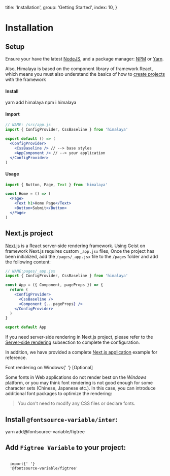
  title: 'Installation',
  group: 'Getting Started',
  index: 10,
}

# Installation

## Setup

Ensure your have the latest [NodeJS](https://nodejs.org/en/download/),
and a package manager: [NPM](https://www.npmjs.com/) or [Yarn](https://yarnpkg.com/).

Also, Himalaya is based on the component library of framework React, which means you must also understand the basics of how to [create projects](https://reactjs.org/docs/hello-world.html) with the framework

<h4>
  <Dot type="success">Install</Dot>
</h4>

<Tabs initialValue="yarn" hideDivider hideBorder align="flex-end" mt="-46px">
  <Tabs.Item label="Yarn" value="yarn">
    <Snippet>yarn add himalaya</Snippet>
  </Tabs.Item>
  <Tabs.Item label="Npm" value="npm">
    <Snippet>npm i himalaya</Snippet>
  </Tabs.Item>
</Tabs>
<Spacer h={0.5} />
<h4>
  <Dot type="success">Import</Dot>
</h4>

```jsx
// NAME: /src/app.js
import { ConfigProvider, CssBaseline } from 'himalaya'

export default () => (
  <ConfigProvider>
    <CssBaseline /> // --> base styles
    <AppComponent /> // --> your application
  </ConfigProvider>
)
```

<Spacer h={0} mb="8px" />
<h4>
  <Dot type="success">Usage</Dot>
</h4>

```jsx
import { Button, Page, Text } from 'himalaya'

const Home = () => (
  <Page>
    <Text h1>Home Page</Text>
    <Button>Submit</Button>
  </Page>
)
```

## Next.js project

[Next.js](https://nextjs.org/) is a React server-side rendering framework. Using Geist on framework Next.js requires custom `_app.jsx` files,
Once the project has been initialized, add the `/pages/_app.jsx` file to the `/pages` folder and add the following content:

```jsx
// NAME:pages/_app.jsx
import { ConfigProvider, CssBaseline } from 'himalaya'

const App = ({ Component, pageProps }) => {
  return (
    <ConfigProvider>
      <CssBaseline />
      <Component {...pageProps} />
    </ConfigProvider>
  )
}

export default App
```

If you need server-side rendering in Next.js project,
please refer to the [Server-side rendering](/guide/server-render) subsection to complete the configuration.

In addition, we have provided a complete [Next.js application](https://github.com/red-ninjas/landing-page) example for reference.

<Text h3>
  Font rendering on Windows{' '}
  <Text span type="secondary" font=".75em" style={{ textTransform: 'uppercase' }}>
    [Optional]
  </Text>
</Text>

Some fonts in Web applications do not render best on the _Windows_ platform, or you may think font rendering is not good enough for some character sets (Chinese, Japanese etc.). In this case, you can introduce additional font packages to optimize the rendering:

> You don't need to modify any CSS files or declare fonts.

## Install `@fontsource-variable/inter`:

<Snippet>yarn add@fontsource-variable/figtree</Snippet>

## Add `Figtree Variable` to your project:

<Code block my={0} width="100%">
  <span className="token keyword module">import</span>{' '}
  <span className="token string">'@fontsource-variable/figtree'</span>
</Code>

